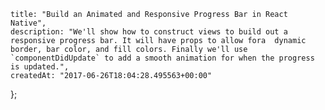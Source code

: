     title: "Build an Animated and Responsive Progress Bar in React Native",
    description: "We'll show how to construct views to build out a responsive progress bar. It will have props to allow fora  dynamic border, bar color, and fill colors. Finally we'll use `componentDidUpdate` to add a smooth animation for when the progress is updated.",
    createdAt: "2017-06-26T18:04:28.495563+00:00"
};


    
